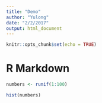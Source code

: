```yaml
---
title: "Demo"
author: "Yulong"
date: "2/2/2017"
output: html_document
---
```


```r
knitr::opts_chunk$set(echo = TRUE)
```
# R Markdown
```r
numbers <- runif(1:100)

hist(numbers)
```
